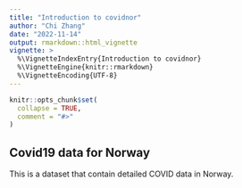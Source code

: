 ```yaml
---
title: "Introduction to covidnor"
author: "Chi Zhang"
date: "2022-11-14"
output: rmarkdown::html_vignette
vignette: >
  %\VignetteIndexEntry{Introduction to covidnor}
  %\VignetteEngine{knitr::rmarkdown}
  %\VignetteEncoding{UTF-8}
---
```


```r
knitr::opts_chunk$set(
  collapse = TRUE,
  comment = "#>"
)
```

## Covid19 data for Norway

This is a dataset that contain detailed COVID data in Norway. 


